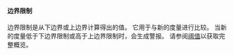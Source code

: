 #### 边界限制
边界限制是从下边界或上边界计算得出的值。
它用于与新的度量进行比较。
当新的度量低于下边界限制或高于上边界限制时，会生成警报。
请参阅[阈值](/zh/docs/explanation/thresholds/)以获取完整概览。